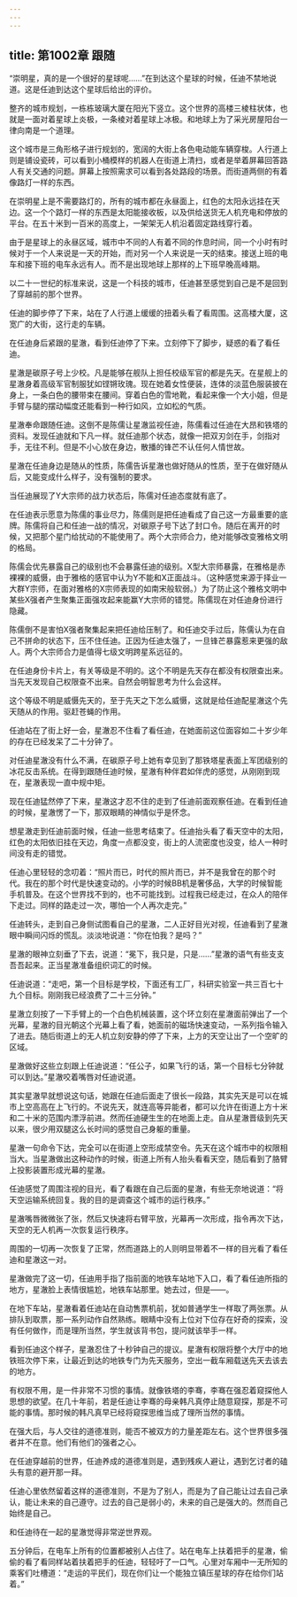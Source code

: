 ```yaml
---
---
---
```

title: 第1002章 跟随
---



“崇明星，真的是一个很好的星球呢……”在到达这个星球的时候，任迪不禁地说道。这是任迪到达这个星球后给出的评价。

整齐的城市规划，一栋栋玻璃大厦在阳光下竖立。这个世界的高楼三棱柱状体，也就是一面对着星球上炎极，一条棱对着星球上冰极。和地球上为了采光房屋阳台一律向南是一个道理。

这个城市是三角形格子进行规划的，宽阔的大街上各色电动能车辆穿梭。人行道上则是铺设瓷砖，可以看到小桶模样的机器人在街道上清扫，或者是举着屏幕回答路人有关交通的问题。屏幕上按照需求可以看到各处路段的场景。而街道两侧的有着像路灯一样的东西。

在崇明星上是不需要路灯的，所有的城市都在永昼面上，红色的太阳永远挂在天边。这一个个路灯一样的东西是太阳能接收板，以及供给送货无人机充电和停放的平台。在五十米到一百米的高度上，一架架无人机沿着固定路线穿行着。

由于是星球上的永昼区域，城市中不同的人有着不同的作息时间，同一个小时有时候对于一个人来说是一天的开始，而对另一个人来说是一天的结束。接送上班的电车和接下班的电车永远有人。而不是出现地球上那样的上下班早晚高峰期。

以二十一世纪的标准来说，这是一个科技的城市，任迪甚至感觉到自己是不是回到了穿越前的那个世界。

任迪的脚步停了下来，站在了人行道上缓缓的扭着头看了看周围。这高楼大厦，这宽广的大街，这行走的车辆。

在任迪身后紧跟的星澈，看到任迪停了下来。立刻停下了脚步，疑惑的看了看任迪。

星澈是碳原子号上少校。凡是能够在舰队上担任校级军官的都是先天。在星舰上的星澈身着高级军官制服犹如铿锵玫瑰。现在她着女性便装，连体的淡蓝色服装披在身上，一条白色的腰带束在腰间。穿着白色的雪地靴，看起来像一个大小姐，但是手臂与腿的摆动幅度还能看到一种行如风，立如松的气质。

星澈奉命跟随任迪。这倒不是陈儒让星澈监视任迪，陈儒看过任迪在大昂和铁塔的资料。发现任迪就和下凡一样。就任迪那个状态，就像一把双刃剑在手，剑指对手，无往不利。但是不小心放在身边，散播的锋芒不认任何人情世故。

星澈在任迪身边是随从的性质，陈儒告诉星澈也做好随从的性质，至于在做好随从后，又能变成什么样子，没有强制的要求。

当任迪展现了Y大宗师的战力状态后，陈儒对任迪态度就有底了。

在任迪表示愿意为陈儒的事业尽力，陈儒则是把任迪看成了自己这一方最重要的底牌。陈儒将自己和任迪一战的情况，对碳原子号下达了封口令。随后在离开的时候，又把那个星门给扰动的不能使用了。两个大宗师合力，绝对能够改变雅格文明的格局。

陈儒会优先暴露自己的级别也不会暴露任迪的级别。X型大宗师暴露，在雅格是赤裸裸的威慑，由于雅格的感官中认为Y不能和X正面战斗。（这种感觉来源于择业一大群Y宗师，在面对雅格的X宗师表现的如南宋般软弱。）为了防止这个雅格文明中某些X强者产生聚集正面强攻起来能赢Y大宗师的错觉。陈儒现在对任迪身份进行隐藏。

陈儒倒不是害怕X强者聚集起来把任迪给压制了。和任迪交手过后，陈儒认为在自己不拼命的状态下，压不住任迪。正因为任迪太强了，一旦锋芒暴露惹来更强的敌人。两个大宗师合力是值得七级文明跨星系远征的。

在任迪身份卡片上，有关等级是不明的。这个不明是先天存在都没有权限查出来。当先天发现自己权限查不出来。自然会明智思考为什么会这样。

这个等级不明是威慑先天的，至于先天之下怎么威慑，这就是给任迪配星澈这个先天随从的作用。驱赶苍蝇的作用。

任迪站在了街上好一会，星澈忍不住看了看任迪，在她面前这位面容如二十岁少年的存在已经发呆了二十分钟了。

对任迪星澈没有什么不满，在碳原子号上她有幸见到了那铁塔星表面上军团级别的冰花反击系统。在得到跟随任迪时候，星澈有种伴君如伴虎的感觉，从刚刚到现在，星澈表现一直中规中矩。

现在任迪猛然停了下来，星澈这才忍不住的走到了任迪前面观察任迪。在看到任迪的时候，星澈愣了一下，那双眼睛的神情似乎是怀念。

想星澈走到任迪前面时候，任迪一些思考结束了。任迪抬头看了看天空中的太阳，红色的太阳依旧挂在天边，角度一点都没变，街上的人流密度也没变，给人一种时间没有走的错觉。

任迪心里轻轻的念叨着：“照片而已，时代的照片而已，并不是我曾在的那个时代。我在的那个时代是快速变动的。小学的时候BB机是奢侈品，大学的时候智能手机普及。在这个世界找不到的，也不可能找到。过程我已经走过，在众人的陪伴下走过。同样的路走过一次，哪怕一个人再次走完。”

任迪转头，走到自己身侧试图看自己的星澈，二人正好目光对视，任迪看到了星澈眼中瞬间闪烁的慌乱。淡淡地说道：“你在怕我？是吗？”

星澈的眼神立刻垂了下去，说道：“冕下，我只是，只是……”星澈的语气有些支支吾吾起来。正当星澈准备组织词汇的时候。

任迪说道：“走吧，第一个目标是学校，下面还有工厂，科研实验室一共三百七十九个目标。刚刚我已经浪费了二十三分钟。”

星澈立刻按了一下手臂上的一个白色机械装置，这个环立刻在星澈面前弹出了一个光幕，星澈的目光朝这个光幕上看了看，她面前的磁场快速变动，一系列指令输入了进去。随后街道上的无人机立刻安静的停了下来，上方的天空让出了一个空旷的区域。

星澈做好这些立刻跟上任迪说道：“任公子，如果飞行的话，第一个目标七分钟就可以到达。”星澈咬着嘴唇对任迪说道。

其实星澈早就想说这句话，她跟在任迪后面走了很长一段路，其实先天是可以在城市上空高高在上飞行的。不说先天，就连高等异能者，都可以允许在街道上方十米和二十米的范围内漂浮前进。然而任迪硬生生的在地面上走。自从星澈晋级到先天以来，很少用双腿这么长时间的感觉自己身躯的重量。

星澈一句命令下达，完全可以在街道上空形成禁空令。先天在这个城市中的权限相当大。当星澈做出这种动作的时候，街道上所有人抬头看看天空，随后看到了胳臂上投影装置形成光幕的星澈。

任迪感觉了周围注视的目光，看了看跟在自己后面的星澈，有些无奈地说道：“将天空运输系统回复。我的目的是调查这个城市的运行秩序。”

星澈嘴唇微微张了张，然后又快速将右臂平放，光幕再一次形成，指令再次下达，天空的无人机再一次恢复运行秩序。

周围的一切再一次恢复了正常，然而道路上的人则明显带着不一样的目光看了看任迪和星澈这一对。

星澈做完了这一切，任迪用手指了指前面的地铁车站地下入口，看了看任迪所指的地方，星澈脸上表情很尴尬，地铁车站那里。她去过，但是——。

在地下车站，星澈看着任迪站在自动售票机前，犹如普通学生一样取了两张票。从排队到取票，那一系列动作自然熟练。眼睛中没有上位对下位存在好奇的探索，没有任何做作，而是理所当然，学生就该背书包，提问就该举手一样。

看到任迪这个样子，星澈忍住了十秒钟自己的提议。星澈有权限将整个大厅中的地铁班次停下来，让最近到达的地铁专门为先天服务，空出一截车厢载送先天去该去的地方。

有权限不用，是一件非常不习惯的事情。就像铁塔的李骞，李骞在强忍着窥探他人思想的欲望。在几十年前，若是任迪让李骞的母亲韩凡真停止随意窥探，那是不可能的事情。那时候的韩凡真早已经将窥探思维当成了理所当然的事情。

在强大后，与人交往的道德准则，能否不被双方的力量差距左右。这个世界很多强者并不在意。他们有他们的强者之心。

在任迪穿越前的世界，任迪养成的道德准则是，遇到残疾人避让，遇到乞讨者的磕头有意的避开那一拜。

任迪心里依然留着这样的道德准则，不是为了别人，而是为了自己能让过去自己承认，能让未来的自己遵守。过去的自己是弱小的，未来的自己是强大的。然而自己始终是自己。

和任迪待在一起的星澈觉得非常逆世界观。

五分钟后，在电车上所有的位置都被别人占住了。站在电车上扶着把手的星澈，偷偷的看了看同样站着扶着把手的任迪，轻轻吁了一口气。心里对车厢中一无所知的乘客们吐槽道：“走运的平民们，现在你们让一个能独立镇压星球的存在给你们站着。”